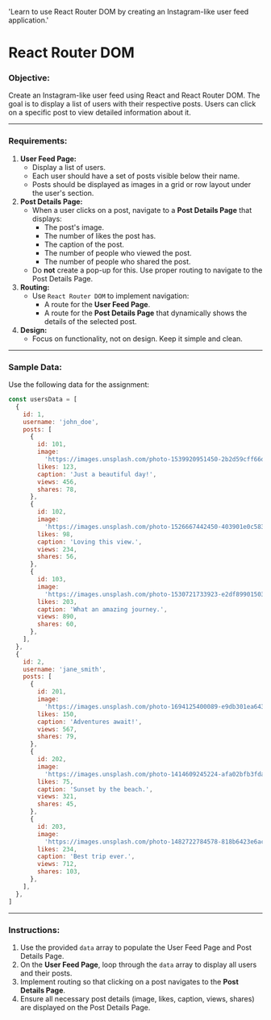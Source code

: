 
  'Learn to use React Router DOM by creating an Instagram-like user feed application.'

<HeroPattern />

# React Router DOM

### **Objective:**

Create an Instagram-like user feed using React and React Router DOM. The goal is to display a list of users with their respective posts. Users can click on a specific post to view detailed information about it.

---

### **Requirements:**

1. **User Feed Page:**
   - Display a list of users.
   - Each user should have a set of posts visible below their name.
   - Posts should be displayed as images in a grid or row layout under the user's section.
2. **Post Details Page:**
   - When a user clicks on a post, navigate to a **Post Details Page** that displays:
     - The post's image.
     - The number of likes the post has.
     - The caption of the post.
     - The number of people who viewed the post.
     - The number of people who shared the post.
   - Do **not** create a pop-up for this. Use proper routing to navigate to the Post Details Page.
3. **Routing:**
   - Use `React Router DOM` to implement navigation:
     - A route for the **User Feed Page**.
     - A route for the **Post Details Page** that dynamically shows the details of the selected post.
4. **Design:**
   - Focus on functionality, not on design. Keep it simple and clean.

---

### **Sample Data:**

Use the following data for the assignment:

```jsx {{title: "jsx"}}
const usersData = [
  {
    id: 1,
    username: 'john_doe',
    posts: [
      {
        id: 101,
        image:
          'https://images.unsplash.com/photo-1539920951450-2b2d59cff66d?q=80&w=1288&auto=format&fit=crop&ixlib=rb-4.0.3&ixid=M3wxMjA3fDB8MHxwaG90by1wYWdlfHx8fGVufDB8fHx8fA%3D%3D',
        likes: 123,
        caption: 'Just a beautiful day!',
        views: 456,
        shares: 78,
      },
      {
        id: 102,
        image:
          'https://images.unsplash.com/photo-1526667442450-403901e0c583?q=80&w=1364&auto=format&fit=crop&ixlib=rb-4.0.3&ixid=M3wxMjA3fDB8MHxwaG90by1wYWdlfHx8fGVufDB8fHx8fA%3D%3D',
        likes: 98,
        caption: 'Loving this view.',
        views: 234,
        shares: 56,
      },
      {
        id: 103,
        image:
          'https://images.unsplash.com/photo-1530721733923-e2df89901503?q=80&w=1287&auto=format&fit=crop&ixlib=rb-4.0.3&ixid=M3wxMjA3fDB8MHxwaG90by1wYWdlfHx8fGVufDB8fHx8fA%3D%3D',
        likes: 203,
        caption: 'What an amazing journey.',
        views: 890,
        shares: 60,
      },
    ],
  },
  {
    id: 2,
    username: 'jane_smith',
    posts: [
      {
        id: 201,
        image:
          'https://images.unsplash.com/photo-1694125400089-e9db301ea643?q=80&w=1287&auto=format&fit=crop&ixlib=rb-4.0.3&ixid=M3wxMjA3fDB8MHxwaG90by1wYWdlfHx8fGVufDB8fHx8fA%3D%3D',
        likes: 150,
        caption: 'Adventures await!',
        views: 567,
        shares: 79,
      },
      {
        id: 202,
        image:
          'https://images.unsplash.com/photo-1414609245224-afa02bfb3fda?q=80&w=1289&auto=format&fit=crop&ixlib=rb-4.0.3&ixid=M3wxMjA3fDB8MHxwaG90by1wYWdlfHx8fGVufDB8fHx8fA%3D%3D',
        likes: 75,
        caption: 'Sunset by the beach.',
        views: 321,
        shares: 45,
      },
      {
        id: 203,
        image:
          'https://images.unsplash.com/photo-1482722784578-818b6423e6ac?q=80&w=1287&auto=format&fit=crop&ixlib=rb-4.0.3&ixid=M3wxMjA3fDB8MHxwaG90by1wYWdlfHx8fGVufDB8fHx8fA%3D%3D',
        likes: 234,
        caption: 'Best trip ever.',
        views: 712,
        shares: 103,
      },
    ],
  },
]
```

---

### **Instructions:**

1. Use the provided `data` array to populate the User Feed Page and Post Details Page.
2. On the **User Feed Page**, loop through the `data` array to display all users and their posts.
3. Implement routing so that clicking on a post navigates to the **Post Details Page**.
4. Ensure all necessary post details (image, likes, caption, views, shares) are displayed on the Post Details Page.
